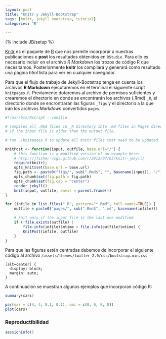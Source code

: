 ```yaml
---
layout: post
title: "Knitr y Jekyll-Bootstrap"
tags: [knitr, jekyll bootstrap, tutorial]
categories: "R"

---
```

{% include JB/setup %}

[Knitr](http://yihui.name/knitr/) es el paquete de [R](http://www.r-project.org/) que nos permite incorporar a nuestras publicaciones o **post** los resultados obtenidos en `RStudio`. Para ello es necesario incluir en el archivo *R Markdown* los trozos de código R que necesitamos.  Posteriormente **knitr** los compilará y generará como resultado una página *html* lista para ver en cualquier navegador.

Para que el flujo de trabajo de Jekyll-Bootstrap tenga en cuenta los archivos **R Markdown** ejecutaremos en el terminal el siguiente script `knitpages.R`. Previamente dotaremos al archivo de permisos suficientes y crearemos el directorio en donde se encontrarán los archivos (.Rmd) `_R`, el directorio donde se encrontrarán las figuras `_figs` y el directorio a la que irán los archivos *Markdown* convertidos `pages`. 

```r
#!/usr/bin/Rscript --vanilla

# compiles all .Rmd files in _R directory into .md files in Pages directory,
# if the input file is older than the output file.

# run ./knitpages.R to update all knitr files that need to be updated.

KnitPost <- function(input, outfile, base.url="/") {
    # this function is a modified version of an example here:
    # http://jfisher-usgs.github.com/r/2012/07/03/knitr-jekyll/
    require(knitr);
    opts_knit$set(base.url = base.url)
    fig.path <- paste0("figs/", sub(".Rmd$", "", basename(input)), "/")
    opts_chunk$set(fig.path = fig.path)
    opts_chunk$set(fig.cap = "center")
    render_jekyll()
    knit(input, outfile, envir = parent.frame())
}

for (infile in list.files("_R", pattern="*.Rmd", full.names=TRUE)) {
    outfile = paste0("pages/", sub(".Rmd$", ".md", basename(infile)))

    # knit only if the input file is the last one modified
    if (!file.exists(outfile) |
        file.info(infile)$mtime > file.info(outfile)$mtime) {
        KnitPost(infile, outfile)
    }
}
```

Para que las figuras estén centradas debemos de incorporar el siguiente código al archivo `/assets/themes/twitter-2.0/css/bootstrap.min.css`

    [alt=center] {
      display: block;
      margin: auto;
    }

A continuación se muestran algunos ejemplos que incorporan código R:
```r
summary(cars)
```

```r
par(mar = c(4, 4, 0.1, 0.1), omi = c(0, 0, 0, 0))
plot(cars)
```



### Reproductibilidad

```r
sessionInfo()
```
